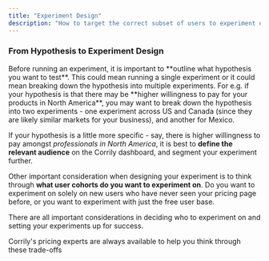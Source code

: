 ```yaml
---
title: "Experiment Design"
description: "How to target the correct subset of users to experiment on."
---
```


<h3> From Hypothesis to Experiment Design </h3>
Before running an experiment, it is important to **outline what hypothesis you want to test**. This could mean running a single experiment
or it could mean breaking down the hypothesis into multiple experiments. For e.g. if your hypothesis is that there may be **higher willingness
to pay for your products in North America**, you may want to break down the hypothesis into two experiments - one experiment across
US and Canada (since they are likely similar markets for your business), and another for Mexico.

If your hypothesis is a little more specific - say, there is higher willingness to pay amongst *professionals in North America*,
it is best to **define the relevant audience** on the Corrily dashboard, and segment your experiment further.

Other important consideration when designing your experiment is to think through **what user cohorts do you want to experiment on**.
Do you want to experiment on solely on new users who have never seen your pricing page before, or you want to experiment with just
the free user base.

There are all important considerations in deciding who to experiment on and setting your experiments up for success.

<Info>

Corrily's pricing experts are always available to help you think through these trade-offs

</Info>



